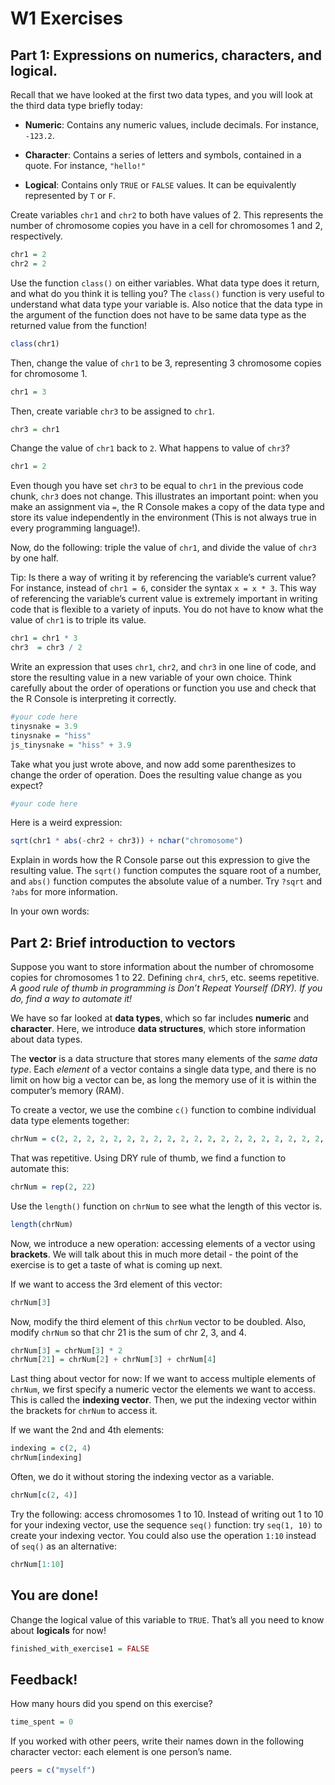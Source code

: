 # W1 Exercises

## Part 1: Expressions on numerics, characters, and logical.

Recall that we have looked at the first two data types, and you will look at the third data type briefly today:

-   **Numeric**: Contains any numeric values, include decimals. For instance, `-123.2`.

-   **Character**: Contains a series of letters and symbols, contained in a quote. For instance, `"hello!"`

-   **Logical**: Contains only `TRUE` or `FALSE` values. It can be equivalently represented by `T` or `F`.

Create variables `chr1` and `chr2` to both have values of 2. This represents the number of chromosome copies you have in a cell for chromosomes 1 and 2, respectively.

```r
chr1 = 2
chr2 = 2
```

Use the function `class()` on either variables. What data type does it return, and what do you think it is telling you? The `class()` function is very useful to understand what data type your variable is. Also notice that the data type in the argument of the function does not have to be same data type as the returned value from the function!

```r
class(chr1)
```

Then, change the value of `chr1` to be 3, representing 3 chromosome copies for chromosome 1.

```r
chr1 = 3
```

Then, create variable `chr3` to be assigned to `chr1`.

```r

chr3 = chr1
```

Change the value of `chr1` back to `2`. What happens to value of `chr3`?

```r

chr1 = 2
```

Even though you have set `chr3` to be equal to `chr1` in the previous code chunk, `chr3` does not change. This illustrates an important point: when you make an assignment via `=`, the R Console makes a copy of the data type and store its value independently in the environment (This is not always true in every programming language!).

Now, do the following: triple the value of `chr1`, and divide the value of `chr3` by one half.

Tip: Is there a way of writing it by referencing the variable's current value? For instance, instead of `chr1 = 6`, consider the syntax `x = x * 3`. This way of referencing the variable's current value is extremely important in writing code that is flexible to a variety of inputs. You do not have to know what the value of `chr1` is to triple its value.

```r
chr1 = chr1 * 3
chr3  = chr3 / 2
```

Write an expression that uses `chr1`, `chr2`, and `chr3` in one line of code, and store the resulting value in a new variable of your own choice. Think carefully about the order of operations or function you use and check that the R Console is interpreting it correctly.

```r
#your code here
tinysnake = 3.9
tinysnake = "hiss"
js_tinysnake = "hiss" + 3.9
```

Take what you just wrote above, and now add some parenthesizes to change the order of operation. Does the resulting value change as you expect?

```r
#your code here
```

Here is a weird expression:

```r
sqrt(chr1 * abs(-chr2 + chr3)) + nchar("chromosome")
```

Explain in words how the R Console parse out this expression to give the resulting value. The `sqrt()` function computes the square root of a number, and `abs()` function computes the absolute value of a number. Try `?sqrt` and `?abs` for more information.

In your own words:

## Part 2: Brief introduction to vectors

Suppose you want to store information about the number of chromosome copies for chromosomes 1 to 22. Defining `chr4`, `chr5`, etc. seems repetitive. *A good rule of thumb in programming is Don't Repeat Yourself (DRY). If you do, find a way to automate it!*

We have so far looked at **data types**, which so far includes **numeric** and **character**. Here, we introduce **data structures**, which store information about data types.

The **vector** is a data structure that stores many elements of the *same data type*. Each *element* of a vector contains a single data type, and there is no limit on how big a vector can be, as long the memory use of it is within the computer's memory (RAM).

To create a vector, we use the combine `c()` function to combine individual data type elements together:

```r
chrNum = c(2, 2, 2, 2, 2, 2, 2, 2, 2, 2, 2, 2, 2, 2, 2, 2, 2, 2, 2, 2, 2, 2)
```

That was repetitive. Using DRY rule of thumb, we find a function to automate this:

```r
chrNum = rep(2, 22)
```

Use the `length()` function on `chrNum` to see what the length of this vector is.

```r
length(chrNum)
```

Now, we introduce a new operation: accessing elements of a vector using **brackets**. We will talk about this in much more detail - the point of the exercise is to get a taste of what is coming up next.

If we want to access the 3rd element of this vector:

```r
chrNum[3]
```

Now, modify the third element of this `chrNum` vector to be doubled. Also, modify `chrNum` so that chr 21 is the sum of chr 2, 3, and 4.

```r
chrNum[3] = chrNum[3] * 2
chrNum[21] = chrNum[2] + chrNum[3] + chrNum[4]
```

Last thing about vector for now: If we want to access multiple elements of `chrNum`, we first specify a numeric vector the elements we want to access. This is called the **indexing vector**. Then, we put the indexing vector within the brackets for `chrNum` to access it.

If we want the 2nd and 4th elements:

```r
indexing = c(2, 4)
chrNum[indexing]
```

Often, we do it without storing the indexing vector as a variable.

```r
chrNum[c(2, 4)]
```

Try the following: access chromosomes 1 to 10. Instead of writing out 1 to 10 for your indexing vector, use the sequence `seq()` function: try `seq(1, 10)` to create your indexing vector. You could also use the operation `1:10` instead of `seq()` as an alternative:

```r
chrNum[1:10]
```

## You are done!

Change the logical value of this variable to `TRUE`. That's all you need to know about **logicals** for now!

```r
finished_with_exercise1 = FALSE
```

## Feedback!

How many hours did you spend on this exercise?

```r
time_spent = 0 
```

If you worked with other peers, write their names down in the following character vector: each element is one person's name.

```r
peers = c("myself")
```
